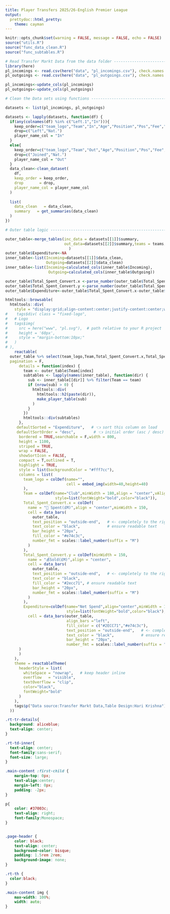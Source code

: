 ```yaml
---
title: Player Transfers 2025/26-English Premier League
output: 
  prettydoc::html_pretty:
    theme: cayman
---
```


```r
knitr::opts_chunk$set(warning = FALSE, message = FALSE, echo = FALSE)
source("utils.R")
source("func_data_clean.R")
source("func_subtables.R")
```

```r
# Read Transfer Markt Data from the data folder ------------------------------------------------
library(here)
pl_incomings <- read.csv(here("data", "pl_incomings.csv"), check.names = TRUE)
pl_outgoings <- read.csv(here("data", "pl_outgoings.csv"), check.names = TRUE)

```

```r
pl_incomings<-update_cols(pl_incomings)
pl_outgoings<-update_cols(pl_outgoings)

```

```r
# Clean the Data sets using functions -------------------------------------

datasets <- list(pl_incomings, pl_outgoings)

datasets <- lapply(datasets, function(df) {
  if(any(colnames(df) %in% c("Left.1","In"))){
    keep_order=c("team_logo","Team","In","Age","Position","Pos","Fee","Market.value","Left.1")
    drop=c("Left","Nat.")
    player_name_col = "In"
  }
  else{
    keep_order=c("team_logo","Team","Out","Age","Position","Pos","Fee","Market.value","Joined.1")
    drop=c("Joined","Nat.")
    player_name_col = "Out"
  }
  data_clean<-clean_dataset(
    df,
    keep_order = keep_order,
    drop       = drop,
    player_name_col = player_name_col
  )
  
  list(
    data_clean   = data_clean,
    summary   = get_summaries(data_clean)
  )
})

```

```r
# Outer table logic -------------------------------------------------------

outer_table<-merge_tables(inc_data = datasets[[1]]$summary,
                          out_data=datasets[[2]]$summary,teams = teams,pl_inc_data = pl_incomings
                            )
outer_table$Expenditure<-NA
inner_table<-list(Incoming=datasets[[1]]$data_clean,
                  Outgoing=datasets[[2]]$data_clean)
inner_table<-list(Incoming=calculated_cols(inner_table$Incoming),
                   Outgoing=calculated_cols(inner_table$Outgoing))
```

```r
outer_table$Total_Spent_Convert.x <-parse_number(outer_table$Total_Spent_Convert.x)
outer_table$Total_Spent_Convert.y <-parse_number(outer_table$Total_Spent_Convert.y)
outer_table$Expenditure<-outer_table$Total_Spent_Convert.x-outer_table$Total_Spent_Convert.y
```

```r
htmltools::browsable(
  htmltools::div(
    style = "display:grid;align-content:center;justify-content:center;width: 70%; margin: 0 auto; text-align: center;",
#    tags$div( class = "fixed-logo",
#   # Logo
#   tags$img(
#     src = here("www", "pl.svg"),  # path relative to your R project
#     height = '60px',
#     style = "margin-bottom:10px;"
#   )
# ),
    reactable(
  outer_table %>% select(team_logo,Team,Total_Spent_Convert.x,Total_Spent_Convert.y,Expenditure,-Total_Spent.x,-Total_Spent.y),
  pagination = F,
      details = function(index) {
        team <- outer_table$Team[index]
        subtables <- lapply(names(inner_table), function(dir) {
          sub <- inner_table[[dir]] %>% filter(Team == team)
          if (nrow(sub) > 0) {
            htmltools::div(
              htmltools::h2(paste(dir)),
              make_player_table(sub)
            )
          }
        })
        htmltools::div(subtables)
      },
     defaultSorted = "Expenditure",   # 👈 sort this column on load
     defaultSortOrder = "desc",        # 👈 initial order (asc / desc)
      bordered = TRUE,searchable = F,width = 800,
      height = 1100,
      striped = TRUE,
      wrap = FALSE,
      showSortIcon = FALSE,
      compact = T,outlined = T,
      highlight = TRUE,
      style = list(backgroundColor = "#fff7cc"),
      columns = list(
        team_logo = colDef(name="",
                           cell = embed_img(width=40,height=40)
        ),
        Team = colDef(name="Club",minWidth = 180,align = "center",vAlign = "center",
                      style=list(fontWeight="bold",color="black")),
        Total_Spent_Convert.x = colDef(
          name = "💸 Spent(£M)",align = "center",minWidth = 150,
          cell = data_bars(
            outer_table,
            text_position = "outside-end",   # <- completely to the right
            text_color = "black",            # ensure readable text
            bar_height = "20px",
            fill_color = "#e74c3c",
            number_fmt = scales::label_number(suffix = "M")
          )
        ),
        Total_Spent_Convert.y = colDef(minWidth = 150,
          name = "💰Sold(£M)",align = "center",
          cell = data_bars(
            outer_table,
            text_position = "outside-end",   # <- completely to the right
            text_color = "black",
            fill_color = "#2ecc71", # ensure readable text
            bar_height = "20px",
            number_fmt = scales::label_number(suffix = "M")
          )
        ),
        Expenditure=colDef(name="Net Spend",align="center",minWidth = 170,
                           style=list(fontWeight="bold",color="black"),
          cell = data_bars(outer_table,
                           align_bars ="left",
                           fill_color = c("#2ECC71","#e74c3c"),
                           text_position = "outside-end",   # <- completely to the right
                           text_color = "black",            # ensure readable text
                           bar_height = "20px",
                           number_fmt = scales::label_number(suffix = "M")  )
      )
      )
    ),
    theme = reactableTheme(
      headerStyle = list(
        whiteSpace = "nowrap",   # keep header inline
        overflow   = "visible",
        textOverflow = "clip",
        color="black",
        fontWeight="bold"
      )
    ),
    tags$p("Data source:Transfer Markt Data,Table Design:Hari Krishna")
  ))

```

```css

.rt-tr-details{
  background: aliceblue;
  text-align: center;
}

.rt-td-inner{
  text-align: center;
  font-family:sans-serif;
  font-size: large;
}

.main-content :first-child {
    margin-top: 0px;
    text-align:center;
    margin-left: 0px;
    padding: -2px;
}

p{
    color: #37003c;
    text-align: right;
    font-family:Monospace;
}


.page-header {
    color: black;
    text-align: center;
    background-color: bisque;
    padding: 1.5rem 2rem;
    background-image: none;
}

.rt-th {
  color:black;
}

.main-content img {
    max-width: 100%;
    width: auto;
}
```
